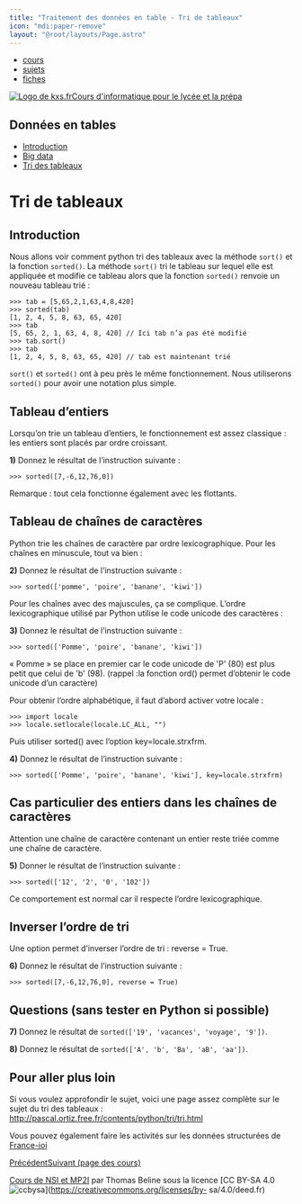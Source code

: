 ```yaml
---
title: "Traitement des données en table - Tri de tableaux"
icon: "mdi:paper-remove"
layout: "@root/layouts/Page.astro"
---
```


  * [cours](https://kxs.fr/cours/)
  * [sujets](https://kxs.fr/sujets/)
  * [fiches](https://kxs.fr/fiches/)

[![Logo de kxs.fr](/img/logo.svg)](https://kxs.fr/)[Cours d'informatique pour
le lycée et la prépa](https://kxs.fr/cours/)

## Données en tables

  * [Introduction](.)
  * [Big data](big-data)
  * [Tri des tableaux](tri-tab)

# Tri de tableaux

## Introduction

Nous allons voir comment python tri des tableaux avec la méthode `sort()` et
la fonction `sorted()`. La méthode `sort()` tri le tableau sur lequel elle est
appliquée et modifie ce tableau alors que la fonction `sorted()` renvoie un
nouveau tableau trié :

    
    
    >>> tab = [5,65,2,1,63,4,8,420]
    >>> sorted(tab)
    [1, 2, 4, 5, 8, 63, 65, 420]
    >>> tab
    [5, 65, 2, 1, 63, 4, 8, 420] // Ici tab n’a pas été modifié
    >>> tab.sort()
    >>> tab
    [1, 2, 4, 5, 8, 63, 65, 420] // tab est maintenant trié

`sort()` et `sorted()` ont à peu près le même fonctionnement. Nous utiliserons
`sorted()` pour avoir une notation plus simple.

## Tableau d’entiers

Lorsqu’on trie un tableau d’entiers, le fonctionnement est assez classique :
les entiers sont placés par ordre croissant.

**1)** Donnez le résultat de l’instruction suivante :

    
    
    >>> sorted([7,-6,12,76,0])

Remarque : tout cela fonctionne également avec les flottants.

## Tableau de chaînes de caractères

Python trie les chaînes de caractère par ordre lexicographique. Pour les
chaînes en minuscule, tout va bien :

**2)** Donnez le résultat de l’instruction suivante :

    
    
    >>> sorted(['pomme', 'poire', 'banane', 'kiwi'])

Pour les chaînes avec des majuscules, ça se complique. L’ordre lexicographique
utilisé par Python utilise le code unicode des caractères :

**3)** Donnez le résultat de l’instruction suivante :

    
    
    >>> sorted(['Pomme', 'poire', 'banane', 'kiwi'])

« Pomme » se place en premier car le code unicode de 'P' (80) est plus petit
que celui de 'b' (98). (rappel :la fonction ord() permet d’obtenir le code
unicode d’un caractère)

Pour obtenir l’ordre alphabétique, il faut d’abord activer votre locale :

    
    
    >>> import locale
    >>> locale.setlocale(locale.LC_ALL, "")

Puis utiliser sorted() avec l’option key=locale.strxfrm.

**4)** Donnez le résultat de l’instruction suivante :

    
    
    >>> sorted(['Pomme', 'poire', 'banane', 'kiwi'], key=locale.strxfrm)

## Cas particulier des entiers dans les chaînes de caractères

Attention une chaîne de caractère contenant un entier reste triée comme une
chaîne de caractère.

**5)** Donner le résultat de l’instruction suivante :

    
    
    >>> sorted(['12', '2', '0', '102'])

Ce comportement est normal car il respecte l’ordre lexicographique.

## Inverser l’ordre de tri

Une option permet d’inverser l’ordre de tri : reverse = True.

**6)** Donnez le résultat de l’instruction suivante :

    
    
    >>> sorted([7,-6,12,76,0], reverse = True)

## Questions (sans tester en Python si possible)

**7)** Donnez le résultat de `sorted(['19', 'vacances', 'voyage', '9'])`.

**8)** Donnez le résultat de `sorted(['A', 'b', 'Ba', 'aB', 'aa'])`.

## Pour aller plus loin

Si vous voulez approfondir le sujet, voici une page assez complète sur le
sujet du tri des tableaux :
<http://pascal.ortiz.free.fr/contents/python/tri/tri.html>

Vous pouvez également faire les activités sur les données structurées de
[France-ioi](http://www.france-ioi.org/confinement/)

[Précédent](big-data)[Suivant (page des cours)](..)

[Cours de NSI et MP2I](https://kxs.fr/cours/) par Thomas Beline sous la
licence [CC BY-SA 4.0
![ccbysa](/img/ccbysa.svg)](https://creativecommons.org/licenses/by-
sa/4.0/deed.fr)

